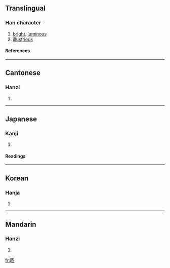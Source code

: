 ==Translingual==
===Han character===
{{Han char|rn=72|rad=日|as=05|sn=9|four=6706<sub>2</sub>|canj=日尸竹口 (ASHR)}}
# [[bright]], [[luminous]]
# [[illustrious]]
====References====
{{Han ref|kx=0493.220|dkj=13855|dj=0858.020|hdz=21504.090|uh=662D|ud=26157|bh=AC4C|bd=44108}}
----
==Cantonese==
===Hanzi===
{{yue-hanzi|jyut=|y=chiu1}}
# {{defn|Cantonese}}
----
==Japanese==
===Kanji===
{{ja-kanji|grade=3|rs=日05}}
# {{defn|Japanese}} 
====Readings====
{{ja-readings|on=[[しょう]] (shō)|kun=[[あきらか]] (akiraka)}}
----
==Korean==
===Hanja===
{{ko-hanja|hangeul=[[소]], [[조]]|eumhun=|rv=so, jo|mr=so, cho|y=so, co}}
# {{defn|Korean}}
----
==Mandarin==
===Hanzi===
{{cmn-hanzi|pin=[[xià]] (xia4), [[zhāo]] (zhao1)|wg=hsia<sup>4</sup>, chao<sup>1</sup>}}
# {{defn|Mandarin}}

[[fr:昭]]